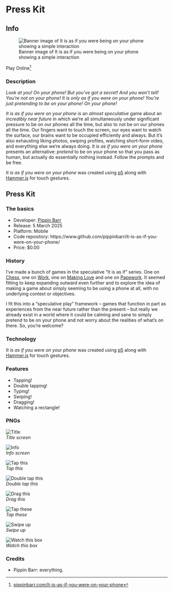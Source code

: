 # Press Kit {#sec-presskit}

## Info

![Banner image of It is as if you were being on your phone showing a simple interaction](./images/it-is-as-if-you-were-on-your-phone-banner.png)

Play Online^[[pippinbarr.com/it-is-as-if-you-were-on-your-phone](https://pippinbarr.com/it-is-as-if-you-were-on-your-phone)]

### Description

*Look at you! On your phone! But you've got a secret! And you won't tell! You're not on your phone! It is only as if you were on your phone! You're just pretending to be on your phone! On your phone!*

*It is as if you were on your phone* is an *almost speculative* game about an *incredibly near future* in which we're all simultaneously under significant pressure to be on our phones all the time, but also to not be on our phones all the time. Our fingers want to touch the screen, our eyes want to watch the surface, our brains want to be occupied efficiently and always. But it's also exhausting liking photos, swiping profiles, watching short-form video, and everything else we're always doing. *It is as if you were on your phone* presents an alternative: *pretend* to be on your phone so that you pass as human, but actually do essentially nothing instead. Follow the prompts and be free.

*It is as if you were on your phone* was created using [p5](https://p5js.org) along with [Hammer.js](https://hammerjs.github.io/) for touch gestures.

## Press Kit

### The basics

* Developer: [Pippin Barr](http://www.pippinbarr.com/)
* Release: 5 March 2025
* Platform: Mobile
* Code repository: https://www.github.com/pippinbarr/it-is-as-if-you-were-on-your-phone/
* Price: $0.00

### History

I've made a bunch of games in the speculative "It is as if" series. One on [Chess](https://pippinbarr.com/it-is-as-if-you-were-playing-chess/info/), one on [Work](https://pippinbarr.com/itisasifyouweredoingwork/info/), one on [Making Love](https://pippinbarr.com/itisasifyouweremakinglove/info/) and one on [Papework](https://pippinbarr.com/it-is-as-if-you-were-doing-paperwork/info/). It seemed fitting to keep expanding outward even further and to explore the idea of making a game about simply seeming to be using a phone at all, with no underlying context or objectives.

I fit this into a "speculative play" framework – games that function in part as experiences from the near future rather than the present – but really we already exist in a world where it could be calming and sane to simply pretend to be on your phone and not worry about the realities of what's on there. So, you're welcome?

### Technology

*It is as if you were on your phone* was created using [p5](https://p5js.org) along with [Hammer.js](https://hammerjs.github.io/) for touch gestures.

### Features

* Tapping!
* Double tapping!
* Typing!
* Swiping!
* Dragging!
* Watching a rectangle!

### PNGs

![Title](./images/title.png)  
*Title screen*

![Info](./images/info.png)  
*Info screen*

![Tap this](./images/tap.png)  
*Tap this*

![Double tap this](./images/double-tap.png)  
*Double tap this*

![Drag this](./images/drag.png)  
*Drag this*

![Tap these](./images/type.png)  
*Tap these*

![Swipe up](./images/swipe.png)  
*Swipe up*

![Watch this box](./images/watch.png)  
*Watch this box*

### Credits

* Pippin Barr: everything.
